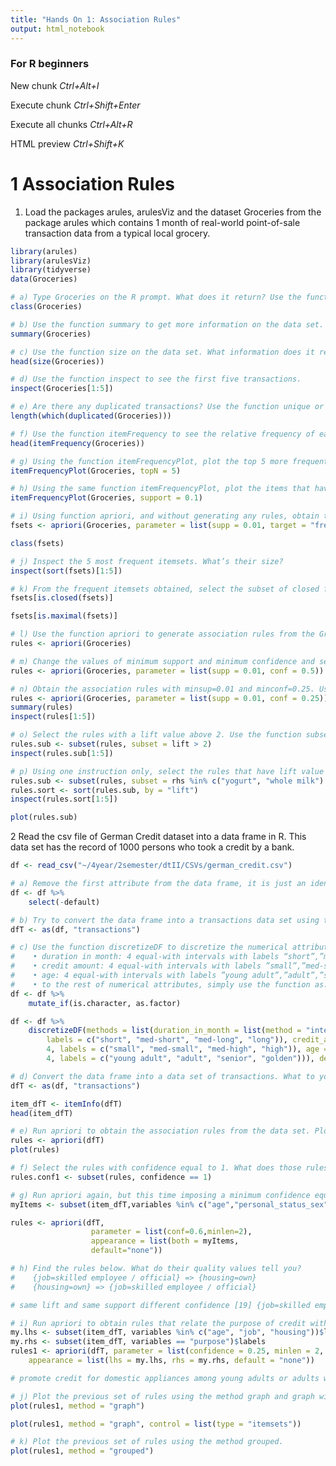 ```yaml
---
title: "Hands On 1: Association Rules"
output: html_notebook
---
```

### For R beginners
New chunk *Ctrl+Alt+I*

Execute chunk *Ctrl+Shift+Enter*

Execute all chunks *Ctrl+Alt+R*

HTML preview *Ctrl+Shift+K*

# 1 Association Rules

1. Load the packages arules, arulesViz and the dataset Groceries from the package arules which contains 1 month of real-world point-of-sale transaction data from a typical local grocery.

```r
library(arules)
library(arulesViz)
library(tidyverse)
data(Groceries)
```

```r
# a) Type Groceries on the R prompt. What does it return? Use the function class to inspect the type of data set.
class(Groceries)
```

```r
# b) Use the function summary to get more information on the data set.
summary(Groceries)
```

```r
# c) Use the function size on the data set. What information does it return?
head(size(Groceries))
```

```r
# d) Use the function inspect to see the first five transactions.
inspect(Groceries[1:5])
```

```r
# e) Are there any duplicated transactions? Use the function unique or duplicated.
length(which(duplicated(Groceries)))
```

```r
# f) Use the function itemFrequency to see the relative frequency of each item.
head(itemFrequency(Groceries))
```

```r
# g) Using the function itemFrequencyPlot, plot the top 5 more frequent items.
itemFrequencyPlot(Groceries, topN = 5)
```

```r
# h) Using the same function itemFrequencyPlot, plot the items that have a support value of at least 0.1. How many are there?
itemFrequencyPlot(Groceries, support = 0.1)
```

```r
# i) Using function apriori, and without generating any rules, obtain the frequent itemsets for a minimum support of 0.01. What is the class of the object returned? How many frequent itemsets were found?
fsets <- apriori(Groceries, parameter = list(supp = 0.01, target = "frequent itemsets"))

class(fsets)
```

```r
# j) Inspect the 5 most frequent itemsets. What’s their size?
inspect(sort(fsets)[1:5])
```

```r
# k) From the frequent itemsets obtained, select the subset of closed frequent itemsets and the subset of maximal frequent itemsets. What can you conclude?
fsets[is.closed(fsets)]

fsets[is.maximal(fsets)]
```

```r
# l) Use the function apriori to generate association rules from the Groceries data set. What is the class of the returned object? How many rules were generated?
rules <- apriori(Groceries)
```

```r
# m) Change the values of minimum support and minimum confidence and see how does that affect the number of rules generated.
rules <- apriori(Groceries, parameter = list(supp = 0.01, conf = 0.5))
```

```r
# n) Obtain the association rules with minsup=0.01 and minconf=0.25. Using the functions summary, quality, plot and inspect acquire more information on the generated rules.
rules <- apriori(Groceries, parameter = list(supp = 0.01, conf = 0.25))
summary(rules)
inspect(rules[1:5])
```

```r
# o) Select the rules with a lift value above 2. Use the function subset for that.
rules.sub <- subset(rules, subset = lift > 2)
inspect(rules.sub[1:5])
```

```r
# p) Using one instruction only, select the rules that have lift value above 2 and the items “whole milk” or “yogurt” on the consequent. Inspect the selected rules by decreasing order of their lift value.
rules.sub <- subset(rules, subset = rhs %in% c("yogurt", "whole milk") & lift > 2)
rules.sort <- sort(rules.sub, by = "lift")
inspect(rules.sort[1:5])

plot(rules.sub)
```

2 Read the csv file of German Credit dataset into a data frame in R. This data set has the record of 1000 persons who took a credit by a bank.

```r
df <- read_csv("~/4year/2semester/dtII/CSVs/german_credit.csv")
```

```r
# a) Remove the first attribute from the data frame, it is just an identifier for each record.
df <- df %>%
    select(-default)
```

```r
# b) Try to convert the data frame into a transactions data set using the function as. What do you obtain?
dfT <- as(df, "transactions")
```

```r
# c) Use the function discretizeDF to discretize the numerical attributes according to the following:
#    • duration in month: 4 equal-with intervals with labels “short”,”med-short”,”med-long”,”long”;
#    • credit amount: 4 equal-with intervals with labels ”small”,”med-small”,”med-high”,”high”;
#    • age: 4 equal-with intervals with labels ”young adult”,”adult”,”senior”,”golden”.
#    • to the rest of numerical attributes, simply use the function as.factor
df <- df %>%
    mutate_if(is.character, as.factor)

df <- df %>%
    discretizeDF(methods = list(duration_in_month = list(method = "interval", 4,
        labels = c("short", "med-short", "med-long", "long")), credit_amount = list(method = "interval",
        4, labels = c("small", "med-small", "med-high", "high")), age = list(method = "interval",
        4, labels = c("young adult", "adult", "senior", "golden"))), default = list(method = "interval"))
```

```r
# d) Convert the data frame into a data set of transactions. What to you obtain? Use the function itemInfo to see what each item represents.
dfT <- as(df, "transactions")

item_dfT <- itemInfo(dfT)
head(item_dfT)
```

```r
# e) Run apriori to obtain the association rules from the data set. Plot the obtained rules.
rules <- apriori(dfT)
plot(rules)
```

```r
# f) Select the rules with confidence equal to 1. What does those rules tell you?
rules.conf1 <- subset(rules, confidence == 1)
```

```r
# g) Run apriori again, but this time imposing a minimum confidence equal to 0.6, minimum length of 2 and focusing only on attributes sex, age, job, housing and purpose of credit.
myItems <- subset(item_dfT,variables %in% c("age","personal_status_sex","job","housing","purpose"))$labels

rules <- apriori(dfT,
                  parameter = list(conf=0.6,minlen=2),
                  appearance = list(both = myItems,
                  default="none"))
```

```r
# h) Find the rules below. What do their quality values tell you?
#    {job=skilled employee / official} => {housing=own}
#    {housing=own} => {job=skilled employee / official}

# same lift and same support different confidence [19] {job=skilled employee / official} => {housing=own} 0.452 0.7174603 1.0062557 [20] {housing=own} => {job=skilled employee / official} 0.452 0.6339411 1.0062557 housing = own appears more often in transactions that contain job = skilled
```

```r
# i) Run apriori to obtain rules that relate the purpose of credit with age, job and housing. Impose a minimum support of 0.05, minimum confidence of 0.25 and a minimum length of 2. Could you propose a marketing campaign from the obtained rules?
my.lhs <- subset(item_dfT, variables %in% c("age", "job", "housing"))$labels
my.rhs <- subset(item_dfT, variables == "purpose")$labels
rules1 <- apriori(dfT, parameter = list(confidence = 0.25, minlen = 2, support = 0.05),
    appearance = list(lhs = my.lhs, rhs = my.rhs, default = "none"))

# promote credit for domestic appliances among young adults or adults with skilled job and own housing
```

```r
# j) Plot the previous set of rules using the method graph and graph with itemsets. What do these graphs tell you?
plot(rules1, method = "graph")

plot(rules1, method = "graph", control = list(type = "itemsets"))
```

```r
# k) Plot the previous set of rules using the method grouped.
plot(rules1, method = "grouped")
```

